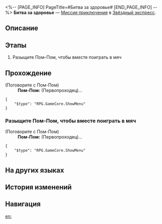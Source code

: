 <%-- [PAGE_INFO]
PageTitle=#Битва за здоровье#
[END_PAGE_INFO] --%>
{{Дополнить|Диалоги.}}
{{Миссия Инфобокс
|id              = 4050026
|Название        = 
|Изображение     = Миссия Битва за здоровье.png
|Тип             = Миссия приключения
|Событие         = 
|Глава           = 
|Условия         = 
|Персонажи       = Первопроходец; Пом-Пом
|СтартЛокация    = [[Звёздный экспресс]] — [[Общий вагон]]
|Мир             = Звёздный экспресс
|Предыдущая      = 
|Следующая       = 
|Награды         = Журнал приключений*1; Лист мнимости*1; Кредиты*8 000
}}
'''Битва за здоровье''' — [[Миссия приключения]] в [[Звёздный экспресс]].

==Описание==
{{Описание|<!--официальное описание из Перекрёстка судеб-->}}

==Этапы==
# Разыщите Пом-Пом, чтобы вместе поиграть в мяч

==Прохождение==
{{Дополнить}}


;(Поговорите с Пом-Пом)
:'''Пом-Пом:''' (Первопроходец)...
<pre>{
	"$type": "RPG.GameCore.ShowMenu"
}</pre>
{{Диалог Конец}}

===Разыщите Пом-Пом, чтобы вместе поиграть в мяч===
{{Описание миссии|тип=Миссия приключения|локация=Общий вагон|Пом-Пом нужна ваша помощь в тренировке бросков...}}
{{Диалог Начало}}


;(Поговорите с Пом-Пом)
:'''Пом-Пом:''' (Первопроходец)...
<pre>{
	"$type": "RPG.GameCore.ShowMenu"
}</pre>
{{Диалог Конец}}

==На других языках==
{{На других языках
|en   = Battle for Health
|zhs  = 健康大作战
|zht  = 健康大作戰
|ja   = 健康大作戦
|ko   = 건강 대작전
|es   = La batalla por la salud
|fr   = Bataille pour la santé
|ru   = Битва за здоровье
|th   = สงครามเพื่อสุขภาพ
|vi   = Đại Chiến Sức Khỏe
|de   = Kampf um die Gesundheit
|id   = Pertempuran Kesehatan
|pt   = Batalha por Saúde
}}

==История изменений==
{{История изменений|3.5}}

==Навигация==
{{Миссия приключения Навбокс|Глава }}

[[en:]]
